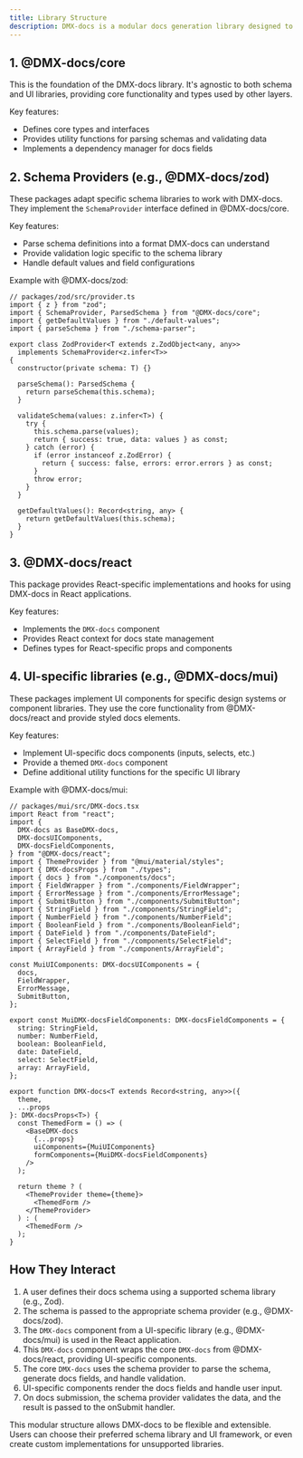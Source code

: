 ```yaml
---
title: Library Structure
description: DMX-docs is a modular docs generation library designed to be flexible and adaptable to different schema and UI libraries. The library is structured in layers, each providing specific functionality
---
```


## 1. @DMX-docs/core

This is the foundation of the DMX-docs library. It's agnostic to both schema and UI libraries, providing core functionality and types used by other layers.

Key features:

- Defines core types and interfaces
- Provides utility functions for parsing schemas and validating data
- Implements a dependency manager for docs fields

## 2. Schema Providers (e.g., @DMX-docs/zod)

These packages adapt specific schema libraries to work with DMX-docs. They implement the `SchemaProvider` interface defined in @DMX-docs/core.

Key features:

- Parse schema definitions into a format DMX-docs can understand
- Provide validation logic specific to the schema library
- Handle default values and field configurations

Example with @DMX-docs/zod:

```tsx
// packages/zod/src/provider.ts
import { z } from "zod";
import { SchemaProvider, ParsedSchema } from "@DMX-docs/core";
import { getDefaultValues } from "./default-values";
import { parseSchema } from "./schema-parser";

export class ZodProvider<T extends z.ZodObject<any, any>>
  implements SchemaProvider<z.infer<T>>
{
  constructor(private schema: T) {}

  parseSchema(): ParsedSchema {
    return parseSchema(this.schema);
  }

  validateSchema(values: z.infer<T>) {
    try {
      this.schema.parse(values);
      return { success: true, data: values } as const;
    } catch (error) {
      if (error instanceof z.ZodError) {
        return { success: false, errors: error.errors } as const;
      }
      throw error;
    }
  }

  getDefaultValues(): Record<string, any> {
    return getDefaultValues(this.schema);
  }
}
```

## 3. @DMX-docs/react

This package provides React-specific implementations and hooks for using DMX-docs in React applications.

Key features:

- Implements the `DMX-docs` component
- Provides React context for docs state management
- Defines types for React-specific props and components

## 4. UI-specific libraries (e.g., @DMX-docs/mui)

These packages implement UI components for specific design systems or component libraries. They use the core functionality from @DMX-docs/react and provide styled docs elements.

Key features:

- Implement UI-specific docs components (inputs, selects, etc.)
- Provide a themed `DMX-docs` component
- Define additional utility functions for the specific UI library

Example with @DMX-docs/mui:

```tsx
// packages/mui/src/DMX-docs.tsx
import React from "react";
import {
  DMX-docs as BaseDMX-docs,
  DMX-docsUIComponents,
  DMX-docsFieldComponents,
} from "@DMX-docs/react";
import { ThemeProvider } from "@mui/material/styles";
import { DMX-docsProps } from "./types";
import { docs } from "./components/docs";
import { FieldWrapper } from "./components/FieldWrapper";
import { ErrorMessage } from "./components/ErrorMessage";
import { SubmitButton } from "./components/SubmitButton";
import { StringField } from "./components/StringField";
import { NumberField } from "./components/NumberField";
import { BooleanField } from "./components/BooleanField";
import { DateField } from "./components/DateField";
import { SelectField } from "./components/SelectField";
import { ArrayField } from "./components/ArrayField";

const MuiUIComponents: DMX-docsUIComponents = {
  docs,
  FieldWrapper,
  ErrorMessage,
  SubmitButton,
};

export const MuiDMX-docsFieldComponents: DMX-docsFieldComponents = {
  string: StringField,
  number: NumberField,
  boolean: BooleanField,
  date: DateField,
  select: SelectField,
  array: ArrayField,
};

export function DMX-docs<T extends Record<string, any>>({
  theme,
  ...props
}: DMX-docsProps<T>) {
  const ThemedForm = () => (
    <BaseDMX-docs
      {...props}
      uiComponents={MuiUIComponents}
      formComponents={MuiDMX-docsFieldComponents}
    />
  );

  return theme ? (
    <ThemeProvider theme={theme}>
      <ThemedForm />
    </ThemeProvider>
  ) : (
    <ThemedForm />
  );
}
```

## How They Interact

1. A user defines their docs schema using a supported schema library (e.g., Zod).
2. The schema is passed to the appropriate schema provider (e.g., @DMX-docs/zod).
3. The `DMX-docs` component from a UI-specific library (e.g., @DMX-docs/mui) is used in the React application.
4. This `DMX-docs` component wraps the core `DMX-docs` from @DMX-docs/react, providing UI-specific components.
5. The core `DMX-docs` uses the schema provider to parse the schema, generate docs fields, and handle validation.
6. UI-specific components render the docs fields and handle user input.
7. On docs submission, the schema provider validates the data, and the result is passed to the onSubmit handler.

This modular structure allows DMX-docs to be flexible and extensible. Users can choose their preferred schema library and UI framework, or even create custom implementations for unsupported libraries.
